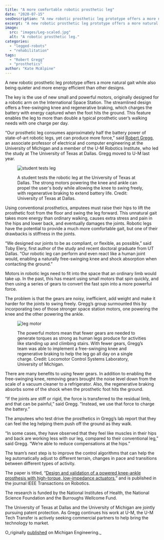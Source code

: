 ```yaml
---
title: "A more comfortable robotic prosthetic leg"
date: "2020-07-15"
seoDescription: "A new robotic prosthetic leg prototype offers a more natural gait."
excerpt: "A new robotic prosthetic leg prototype offers a more natural gait while also being quieter and more energy efficient than other designs."
image:
  src: "images/Leg-scaled.jpg"
  alt: "A robotic prosthetic leg."
categories:
  - "legged-robots"
  - "rehabilitation"
tags:
  - "Robert Gregg"
  - "prosthetics"
author: "Kate McAlpine"
---
```


<VideoCenter url="GRT7FF2eVwU" />

A new robotic prosthetic leg prototype offers a more natural gait while also being quieter and more energy efficient than other designs. 

The key is the use of new small and powerful motors, originally designed for a robotic arm on the International Space Station. The streamlined design offers a free-swinging knee and regenerative braking, which charges the battery with energy captured when the foot hits the ground. This feature enables the leg to more than double a typical prosthetic user’s walking needs with one charge per day.



“Our prosthetic leg consumes approximately half the battery power of state-of-art robotic legs, yet can produce more force,” said [Robert Gregg](https://gregg.engin.umich.edu/), an associate professor of electrical and computer engineering at the University of Michigan and a member of the U-M Robotics Institute, who led the study at The University of Texas at Dallas. Gregg moved to U-M last year. 

<figure>

![student tests leg](images/Leg-1024x683.jpg)

<figcaption>

A student tests the robotic leg at the University of Texas at Dallas. The strong motors powering the knee and ankle can propel the user's body while allowing the knee to swing freely, with regenerative braking to extend battery life. Credit: University of Texas at Dallas.

</figcaption>

</figure>

Using conventional prosthetics, amputees must raise their hips to lift the prosthetic foot from the floor and swing the leg forward. This unnatural gait takes more energy than ordinary walking, causes extra stress and pain in the hips and lower back, and eventually damages the joints. Robotic legs have the potential to provide a much more comfortable gait, but one of their drawbacks is stiffness in the joints.

“We designed our joints to be as compliant, or flexible, as possible,” said Toby Elery, first author of the study and recent doctoral graduate from UT Dallas. “Our robotic leg can perform and even react like a human joint would, enabling a naturally free-swinging knee and shock absorption when contacting the ground.”

Motors in robotic legs need to fit into the space that an ordinary limb would take up. In the past, this has meant using small motors that spin quickly, and then using a series of gears to convert the fast spin into a more powerful force.

The problem is that the gears are noisy, inefficient, add weight and make it harder for the joints to swing freely. Gregg’s group surmounted this by incorporating two of those stronger space station motors, one powering the knee and the other powering the ankle.

<figure>

![leg motor](images/IMG_20170127_165655-225x300.jpg)

<figcaption>

The powerful motors mean that fewer gears are needed to generate torques as strong as human legs produce for activities like standing up and climbing stairs. With fewer gears, Gregg’s team was able to implement a free-swinging knee and regenerative braking to help the leg go all day on a single charge. Credit: Locomotor Control Systems Laboratory, University of Michigan.

</figcaption>

</figure>

There are many benefits to using fewer gears. In addition to enabling the free-swinging knee, removing gears brought the noise level down from the scale of a vacuum cleaner to a refrigerator. Also, the regenerative braking absorbs some of the shock when the prosthetic foot hits the ground.

“If the joints are stiff or rigid, the force is transferred to the residual limb, and that can be painful,” said Gregg. “Instead, we use that force to charge the battery.”

The amputees who test drive the prosthetics in Gregg’s lab report that they can feel the leg helping them push off the ground as they walk. 

“In some cases, they have observed that they feel like muscles in their hips and back are working less with our leg, compared to their conventional leg,” said Gregg. “We’re able to reduce compensations at the hips.”

The team’s next step is to improve the control algorithms that can help the leg automatically adjust to different terrain, changes in pace and transitions between different types of activity. 

The paper is titled, “[Design and validation of a powered knee-ankle prosthesis with high-torque, low-impedance actuators](https://ieeexplore.ieee.org/document/9139298),” and is published in the journal IEEE Transactions on Robotics.

The research is funded by the National Institutes of Health, the National Science Foundation and the Burroughs Wellcome Fund.

The University of Texas at Dallas and the University of Michigan are jointly pursuing patent protection. As Gregg continues his work at U-M, the U-M Tech Transfer is actively seeking commercial partners to help bring the technology to market.

O_riginally [published](https://news.engin.umich.edu/2020/07/space-motor-helps-make-robotic-prosthetic-leg-more-comfortable-and-extends-battery-life/) on Michigan Engineering._
